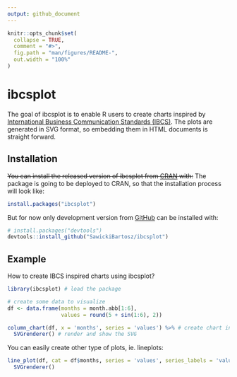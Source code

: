 ```yaml
---
output: github_document
---
```


<!-- README.md is generated from README.Rmd. Please edit that file -->

```r
knitr::opts_chunk$set(
  collapse = TRUE,
  comment = "#>",
  fig.path = "man/figures/README-",
  out.width = "100%"
)
```

# ibcsplot

<!-- badges: start -->
<!-- badges: end -->

The goal of ibcsplot is to enable R users to create charts inspired by [International Business Communication Standards (IBCS)](https://www.ibcs.com/). The plots are generated in SVG format, so embedding them in HTML documents is straight forward. 

## Installation

~~You can install the released version of ibcsplot from [CRAN](https://CRAN.R-project.org) with:~~ The package is going to be deployed to CRAN, so that the installation process will look like:

``` r
install.packages("ibcsplot")
```

But for now only development version from [GitHub](https://github.com/) can be installed with:

``` r
# install.packages("devtools")
devtools::install_github("SawickiBartosz/ibcsplot")
```

## Example

How to create IBCS inspired charts using ibcsplot? 

```r
library(ibcsplot) # load the package

# create some data to visualize
df <- data.frame(months = month.abb[1:6],
                 values = round(5 + sin(1:6), 2))

column_chart(df, x = 'months', series = 'values') %>% # create chart in a form of character vector containing SVG content
  SVGrenderer() # render and show the SVG 
```

You can easily create other type of plots, ie. lineplots:

```r
line_plot(df, cat = df$months, series = 'values', series_labels = 'values') %>% 
  SVGrenderer()
```
